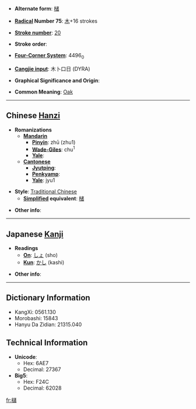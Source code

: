 * '''Alternate form''': [[槠]]

* '''[[Wiktionary:Chinese radical index| Radical]] Number 75''': [[Wiktionary:Chinese radical index 木|木]]+16 strokes

* '''[[Wiktionary:Chinese total strokes index|Stroke number]]''': [[Wiktionary:Chinese total strokes index 20|20]]

* '''Stroke order''': 

* '''[[Wiktionary:Chinese four corner index|Four-Corner System]]''': 4496<sub>0</sub>

* '''[[Wiktionary:Chinese Cangjie index|Cangjie input]]''': 木卜口日 (DYRA)

* '''Graphical Significance and Origin''': 

* '''Common Meaning''': [[Oak]]

----

== Chinese [[Hanzi]] ==

* '''Romanizations'''
** '''[[Mandarin]]'''
*** '''[[Pinyin]]''': zhū (zhu1)
*** '''[[Wade-Giles]]''': chu<sup>1</sup>
*** '''[[Yale]]''': 
** '''[[Cantonese]]'''
*** '''[[Jyutping]]''':
*** '''[[Penkyamp]]''': 
*** '''[[Yale]]''': jyu1

* '''Style''': [[Traditional Chinese]] 
** '''[[Simplified Chinese|Simplified]] equivalent''': [[槠]]

* '''Other info''': 

----

== Japanese [[Kanji]] ==

* '''Readings'''
** '''[[On]]''': [[しょ]] (sho)
** '''[[Kun]]''': [[かし]] (kashi)

* '''Other info''':  

----

== Dictionary Information ==

* KangXi: 0561.130
* Morobashi: 15843
* Hanyu Da Zidian: 21315.040

== Technical Information ==

* '''Unicode''':
** Hex: 6AE7
** Decimal: 27367
* '''Big5''':
** Hex: F24C
** Decimal: 62028

[[fr:櫧]]